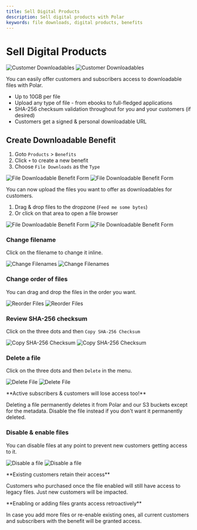 ```yaml
---
title: Sell Digital Products
description: Sell digital products with Polar
keywords: file downloads, digital products, benefits
---
```



# Sell Digital Products

![Customer Downloadables](./downloadables.light.png)
![Customer Downloadables](./downloadables.dark.png)

You can easily offer customers and subscribers access to downloadable files with Polar.
- Up to 10GB per file
- Upload any type of file - from ebooks to full-fledged applications
- SHA-256 checksum validation throughout for you and your customers (if desired)
- Customers get a signed & personal downloadable URL

## Create Downloadable Benefit

1. Goto `Products` > `Benefits`
2. Click `+` to create a new benefit
3. Choose `File Downloads` as the `Type`

![File Downloadable Benefit Form](./before-upload.light.png)
![File Downloadable Benefit Form](./before-upload.dark.png)

You can now upload the files you want to offer as downloadables for customers.
1. Drag & drop files to the dropzone (`Feed me some bytes`)
2. Or click on that area to open a file browser

![File Downloadable Benefit Form](./upload.light.png)
![File Downloadable Benefit Form](./upload.dark.png)

### Change filename

Click on the filename to change it inline.

![Change Filenames](./rename.light.png)
![Change Filenames](./rename.dark.png)

### Change order of files

You can drag and drop the files in the order you want.

![Reorder Files](./reorder.light.png)
![Reorder Files](./reorder.dark.png)

### Review SHA-256 checksum

Click on the three dots and then `Copy SHA-256 Checksum`

![Copy SHA-256 Checksum](./checksum.light.png)
![Copy SHA-256 Checksum](./checksum.dark.png)


### Delete a file

Click on the three dots and then `Delete` in the menu.

![Delete File](./delete.light.png)
![Delete File](./delete.dark.png)

<BrowserCallout type="WARNING">
**Active subscribers & customers will lose access too!**

Deleting a file permanently deletes it from Polar and our S3 buckets except for
the metadata. Disable the file instead if you don't want it permanently deleted.
</BrowserCallout>

### Disable & enable files

You can disable files at any point to prevent new customers getting access to
it.

![Disable a file](./disable.light.png)
![Disable a file](./disable.dark.png)

<BrowserCallout type="NOTE">
**Existing customers retain their access**

Customers who purchased once the file enabled will still have access
to legacy files. Just new customers will be impacted.
</BrowserCallout>

<BrowserCallout type="NOTE">
**Enabling or adding files grants access retroactively**

In case you add more files or re-enable existing ones, all current customers and
subscribers with the benefit will be granted access.
</BrowserCallout>
